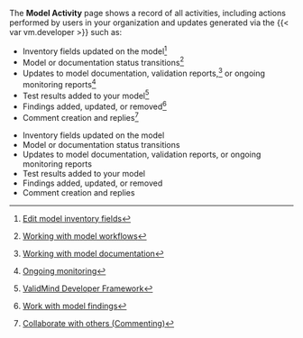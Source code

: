  The **Model Activity** page shows a record of all activities, including actions performed by users in your organization and updates generated via the {{< var vm.developer >}} such as:

:::: {.content-visible unless-format="revealjs"} 
- Inventory fields updated on the model^[[Edit model inventory fields](/guide/model-inventory/edit-model-inventory-fields.qmd)]
- Model or documentation status transitions^[[Working with model workflows](/guide/model-workflows/working-with-model-workflows.qmd)]
- Updates to model documentation, validation reports,^[[Working with model documentation](working-with-model-documentation.qmd)] or ongoing monitoring reports^[[Ongoing monitoring](/guide/monitoring/ongoing-monitoring.qmd)]
- Test results added to your model^[[ValidMind Developer Framework](/developer/get-started-developer-framework.qmd)]
- Findings added, updated, or removed^[[Work with model findings](/guide/model-validation/work-with-model-findings.qmd)]
- Comment creation and replies^[[Collaborate with others (Commenting)](/guide/model-documentation/collaborate-with-others.qmd#commenting)]

::::

:::: {.content-hidden unless-format="revealjs"}
- Inventory fields updated on the model
- Model or documentation status transitions
- Updates to model documentation, validation reports, or ongoing monitoring reports
- Test results added to your model
- Findings added, updated, or removed
- Comment creation and replies

::::